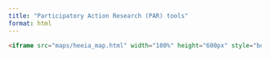 ```yaml
---
title: "Participatory Action Research (PAR) tools"
format: html
---
```


``` html
<iframe src="maps/heeia_map.html" width="100%" height="600px" style="border:none;"></iframe>
```
